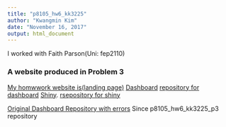 ```yaml
---
title: "p8105_hw6_kk3225"
author: "Kwangmin Kim"
date: "November 16, 2017"
output: html_document
---
```


I worked with Faith Parson(Uni: fep2110)

### A website produced in Problem 3 

[My homwwork website is(landing page)](https://kk3225.github.io/DSI_hw6/index.html)
[Dashboard](https://kk3225.github.io/DSI_hw6/nyc_rest_insp_dashboard.html)
[repository for dashboard](https://github.com/kk3225/DSI_hw6)
[Shiny](https://faithparsons.shinyapps.io/dsi_hw6_shiny/).
[rsepository for shiny](https://github.com/FaithParsons/HW6_Shiny)

[Original Dashboard Repository with errors](https://github.com/kk3225/p8105_hw6_kk3225_p3)
Since p8105_hw6_kk3225_p3 repository
